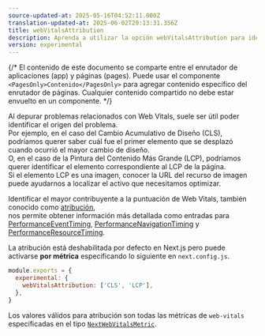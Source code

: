 ```yaml
---
source-updated-at: 2025-05-16T04:52:11.000Z
translation-updated-at: 2025-06-02T20:13:31.356Z
title: webVitalsAttribution
description: Aprenda a utilizar la opción webVitalsAttribution para identificar el origen de problemas en Web Vitals.
version: experimental
---
```


{/* El contenido de este documento se comparte entre el enrutador de aplicaciones (app) y páginas (pages). Puede usar el componente `<PagesOnly>Contenido</PagesOnly>` para agregar contenido específico del enrutador de páginas. Cualquier contenido compartido no debe estar envuelto en un componente. */}

Al depurar problemas relacionados con Web Vitals, suele ser útil poder identificar el origen del problema.  
Por ejemplo, en el caso del Cambio Acumulativo de Diseño (CLS), podríamos querer saber cuál fue el primer elemento que se desplazó cuando ocurrió el mayor cambio de diseño.  
O, en el caso de la Pintura del Contenido Más Grande (LCP), podríamos querer identificar el elemento correspondiente al LCP de la página.  
Si el elemento LCP es una imagen, conocer la URL del recurso de imagen puede ayudarnos a localizar el activo que necesitamos optimizar.

Identificar el mayor contribuyente a la puntuación de Web Vitals, también conocido como [atribución](https://github.com/GoogleChrome/web-vitals/blob/4ca38ae64b8d1e899028c692f94d4c56acfc996c/README.md#attribution),  
nos permite obtener información más detallada como entradas para [PerformanceEventTiming](https://developer.mozilla.org/docs/Web/API/PerformanceEventTiming), [PerformanceNavigationTiming](https://developer.mozilla.org/docs/Web/API/PerformanceNavigationTiming) y [PerformanceResourceTiming](https://developer.mozilla.org/docs/Web/API/PerformanceResourceTiming).

La atribución está deshabilitada por defecto en Next.js pero puede activarse **por métrica** especificando lo siguiente en `next.config.js`.

```js filename="next.config.js"
module.exports = {
  experimental: {
    webVitalsAttribution: ['CLS', 'LCP'],
  },
}
```

Los valores válidos para atribución son todas las métricas de `web-vitals` especificadas en el tipo [`NextWebVitalsMetric`](https://github.com/vercel/next.js/blob/442378d21dd56d6e769863eb8c2cb521a463a2e0/packages/next/shared/lib/utils.ts#L43).